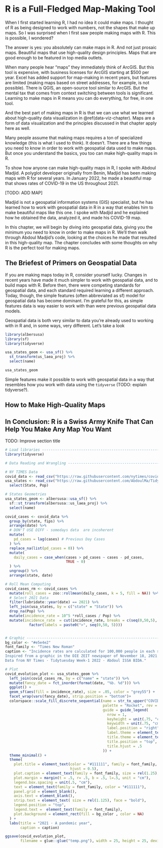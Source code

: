 # R is a Full-Fledged Map-Making Tool 

When I first started learning R, I had no idea it could make maps. I thought of R as being designed to work with numbers, not the shapes that make up maps. So I was surprised when I first saw people making maps with R. This is possible, I wondered? 

The answer is yes: you absolutely can make maps in R. And not just prosaic maps. Beautiful maps that use high-quality design principles. Maps that are good enough to be featured in top media outlets. 

When many people hear "maps" they immediately think of ArcGIS. But this tool is expensive, with business licenses for ArcGIS starting at $500 per year. Excel has added support for map-making in recent years, but features are limited (making maps based on street addresses, for example, is not possible). There is QGIS, an open-source tool similar to ArcGIS. But the mental tax that comes from context switching between tools is significant. Learning to make maps in R means you can do everything, for free, in one tool. 

And the best part of making maps in R is that we can use what we learned about high-quality data visualization in \@ref(data-viz-chapter). Maps are a form of data visualization and the principles discussed in that chapter apply here as well. 

Many people assume that making maps requires a ton of specialized knowledge (this is what I used to think). It doesn't. There are a few things you need to know in order to work with geospatial data used to make maps. But once you understand the basics, you too can make high-quality maps in R. 

To show how anyone can make high-quality maps in R, I spoke with Abdoul Madjid. A polyglot developer originally from Benin, Madjid has been making maps with R for several years. In January 2022, he made a beautiful map that shows rates of COVID-19 in the US throughout 2021. 

[TODO: ADD MAP]

Madjid is not a geospatial information systems (GIS) specialist, but he has learned how to work with geospatial data in R in a way that enables him to make beautiful maps like this one. I spoke with Madjid and he explained how he obtained the data, analyzed it, and made his COVID-19 map.

In this chapter, we will begin by diving into geospatial data, giving you the minimum you need to know in order to make maps in R. We'll then walk through Abdoul Madjid's code, looking at the choices he made that resulted in this high-quality map. The chapter concludes with some thoughts on why R is the perfect tool for making maps.

## The Briefest of Primers on Geospatial Data

If you are making maps today in R, consider yourself lucky. Changes in recent years have made it much simpler to work with geospatial data, and to build maps with R. Before then, there were competing standards for geospatial data, and each standard required learning a different approach. Today, though, the simple features (often abbreviated as sf) model for geospatial data has become dominant. I'm grateful for this, as simple features data is way easier to work with than were previous geospatial data models. 

Geospatial data is both very similar to data you're already used to working with in R and, in some ways, very different. Let's take a look

```r
library(albersusa)
library(sf)
library(tidyverse)

usa_states_geom <- usa_sf() %>% 
  st_transform(us_laea_proj) %>%
  select(name)

usa_states_geom
```



Simple features make it possible to work with geospatial data in a way that resembles how you work with data using the `tidyverse` (TODO: explain tidyverse?). 





## How to Make High-Quality Maps

## In Conclusion: R is a Swiss Army Knife That Can Help You Make Any Map You Want

TODO: Improve section title

```r
# Load libraries ----------------------------------------------------------
library(tidyverse)

# Data Reading and Wrangling ----------------------------------------------

# NY TIMES Data 
covid_data <- read_csv("https://raw.githubusercontent.com/nytimes/covid-19-data/master/us-states.csv")
usa_states <- read_csv("https://raw.githubusercontent.com/AbdoulMa/TidyTuesday/main/2022_w1/usa_states_population.csv") %>% 
  select(State, Pop)

# States Geometries
usa_states_geom <- albersusa::usa_sf() %>% 
  sf::st_transform(albersusa::us_laea_proj) %>%
  select(name)

covid_cases <- covid_data %>% 
  group_by(state, fips) %>% 
  arrange(date) %>% 
  # DON'T USE DIFF - somedays data  are incoherent 
  mutate(
    pd_cases = lag(cases) # Previous Day Cases
  ) %>% 
  replace_na(list(pd_cases = 0)) %>% 
  mutate(
    daily_cases = case_when(cases > pd_cases ~ cases - pd_cases, 
                            TRUE ~ 0)
  ) %>%
  ungroup() %>% 
  arrange(state, date) 

# Roll Mean Computing
covid_cases_rm <- covid_cases %>% 
  mutate(roll_cases = zoo::rollmean(daily_cases, k = 5, fill = NA)) %>% 
  # Select 2021 Data
  filter(lubridate::year(date) == 2021) %>% 
  left_join(usa_states, by = c("state" = "State")) %>% 
  drop_na(Pop) %>% 
  mutate(incidence_rate = 10^5 *roll_cases / Pop) %>% 
  mutate(incidence_rate  = cut(incidence_rate, breaks = c(seq(0,50,5), Inf), include.lowest = T) %>% 
           factor(labels = paste0(">", seq(0,50, 5)))) 


# Graphic -----------------------------------------------------------------
bg_color <- "#e5e4e2"
font_family <- "Times New Roman"
caption <- "Incidence rates are calculated for 100,000 people in each state.
Inspired from a graphic in the DIE ZEIT newspaper of November 18, 2021.
Data from NY Times · Tidytuesday Week-1 2022 · Abdoul ISSA BIDA."

# Plot 
covid_evolution_plot <- usa_states_geom %>% 
  left_join(covid_cases_rm, by = c("name" = "state")) %>% 
  mutate(fancy_date = fct_inorder(format(date, "%b. %d"))) %>% 
  ggplot() + 
  geom_sf(aes(fill = incidence_rate), size = .05, color = "grey55") + 
  facet_wrap(vars(fancy_date), strip.position = "bottom")+ 
  colorspace::scale_fill_discrete_sequential(name = str_to_upper("COVID-19 Incidence Rate"),
                                             palette = "Rocket", rev = T, 
                                             guide = guide_legend(
                                               nrow = 1,
                                               keyheight = unit(.75, "cm"),
                                               keywidth = unit(.75, "cm"),
                                               label.position = "right",
                                               label.theme = element_text(family = font_family, size = rel(15), margin = margin(r = 15)),
                                               title.theme = element_text(family = font_family, size = rel(18),margin = margin(b = .5, unit = "cm")),
                                               title.position = "top",
                                               title.hjust = .5
                                             )) +
  theme_minimal() + 
  theme(
    plot.title = element_text(color = "#111111", family = font_family, size = rel(5), face = "bold", margin = margin(t = .5, b = .5, unit = 'cm'),
                              hjust = 0.5),
    plot.caption = element_text(family = font_family, size = rel(1.25), hjust = .5, face = "bold", margin = margin(t = .25, b = .25, unit = 'cm')),
    plot.margin = margin(t = .5, r= .5, b = .5, l=.5, unit = "cm"),
    legend.box.spacing = unit(.5, "cm"),
    text = element_text(family = font_family, color = "#111111"),
    panel.grid = element_blank(),
    axis.text = element_blank(),
    strip.text = element_text( size = rel(1.125), face = "bold"),
    legend.position = "top",
    legend.text =  element_text(family = font_family),
    plot.background = element_rect(fill = bg_color , color = NA)
  ) +
  labs(title = "2021 · A pandemic year",
       caption = caption)

ggsave(covid_evolution_plot, 
       filename = glue::glue("temp.png"), width = 25, height = 25, device = ragg::agg_png, dpi = 640)

```

